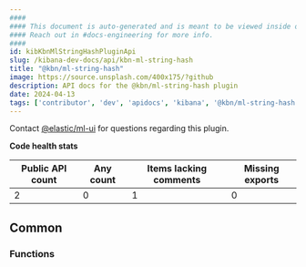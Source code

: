 ```yaml
---
####
#### This document is auto-generated and is meant to be viewed inside our experimental, new docs system.
#### Reach out in #docs-engineering for more info.
####
id: kibKbnMlStringHashPluginApi
slug: /kibana-dev-docs/api/kbn-ml-string-hash
title: "@kbn/ml-string-hash"
image: https://source.unsplash.com/400x175/?github
description: API docs for the @kbn/ml-string-hash plugin
date: 2024-04-13
tags: ['contributor', 'dev', 'apidocs', 'kibana', '@kbn/ml-string-hash']
---
```




Contact [@elastic/ml-ui](https://github.com/orgs/elastic/teams/ml-ui) for questions regarding this plugin.

**Code health stats**

| Public API count  | Any count | Items lacking comments | Missing exports |
|-------------------|-----------|------------------------|-----------------|
| 2 | 0 | 1 | 0 |

## Common

### Functions
<DocDefinitionList data={kbnMlStringHashObj.common.functions}/>

